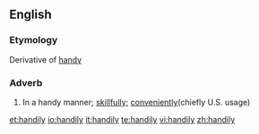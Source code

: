 ==English==

===Etymology===
Derivative of [[handy]]

===Adverb===
{{infl|en|adverb}}

#In a handy manner; [[skillfully]]; [[conveniently]](chiefly U.S. usage)

[[et:handily]]
[[io:handily]]
[[it:handily]]
[[te:handily]]
[[vi:handily]]
[[zh:handily]]